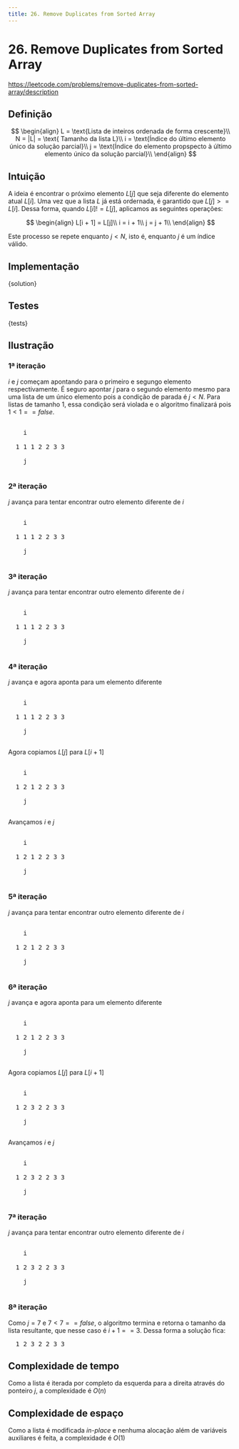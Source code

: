 ```yaml
---
title: 26. Remove Duplicates from Sorted Array
---
```



# 26. Remove Duplicates from Sorted Array

https://leetcode.com/problems/remove-duplicates-from-sorted-array/description

## Definição

$$
\begin{align}
L = \text{Lista de inteiros ordenada de forma crescente}\\
N = |L| = \text{ Tamanho da lista L}\\
i = \text{Índice do último elemento único da solução parcial}\\
j = \text{Índice do elemento propspecto à último elemento único da solução parcial}\\
\end{align}
$$

## Intuição

A ideia é encontrar o próximo elemento $L[j]$ que seja diferente do elemento atual $L[i]$. Uma vez que a lista $L$ já está ordernada, é garantido que $L[j] >= L[i]$. Dessa forma, quando $L[i] != L[j]$, aplicamos as seguintes operações:

$$
\begin{align}
L[i + 1] = L[j]\\
i = i + 1\\
j = j + 1\\
\end{align}
$$

Este processo se repete enquanto $j < N$, isto é, enquanto $j$ é um índice válido.

## Implementação

<CodeBlock language="python">{solution}</CodeBlock>

## Testes

<CodeBlock language="python">{tests}</CodeBlock>

## Ilustração

### 1ª iteração

$i$ e $j$ começam apontando para o primeiro e segungo elemento respectivamente.
É seguro apontar $j$ para o segundo elemento mesmo para uma lista de um único elemento pois a condição de parada é $j < N$. Para listas de tamanho 1, essa condição será violada e o algoritmo finalizará pois $1 < 1 == false$.

<pre class="sample">
  <span class="i" style={{ "padding-left": "0ch" }}>
    i
  </span>
  1 1 1 2 2 3 3
  <span class="j" style={{ "padding-left": "2ch" }}>
    j
  </span>
</pre>

### 2ª iteração

$j$ avança para tentar encontrar outro elemento diferente de $i$

<pre class="sample">
  <span class="i" style={{ "padding-left": "0ch" }}>
    i
  </span>
  1 1 1 2 2 3 3
  <span class="j" style={{ "padding-left": "2ch" }}>
    j
  </span>
</pre>

### 3ª iteração

$j$ avança para tentar encontrar outro elemento diferente de $i$

<pre class="sample">
  <span class="i" style={{ "padding-left": "0ch" }}>
    i
  </span>
  1 1 1 2 2 3 3
  <span class="j" style={{ "padding-left": "4ch" }}>
    j
  </span>
</pre>

### 4ª iteração

$j$ avança e agora aponta para um elemento diferente

<pre class="sample">
  <span class="i" style={{ "padding-left": "0ch" }}>
    i
  </span>
  1 1 1 2 2 3 3
  <span class="j" style={{ "padding-left": "6ch" }}>
    j
  </span>
</pre>

Agora copiamos $L[j]$ para $L[i + 1]$

<pre class="sample">
  <span class="i" style={{ "padding-left": "0ch" }}>
    i
  </span>
  1 <span class="k">2</span> 1 2 2 3 3
  <span class="j" style={{ "padding-left": "6ch" }}>
    j
  </span>
</pre>

Avançamos $i$ e $j$

<pre class="sample">
  <span class="i" style={{ "padding-left": "2ch" }}>
    i
  </span>
  1 <span class="k">2</span> 1 2 2 3 3
  <span class="j" style={{ "padding-left": "8ch" }}>
    j
  </span>
</pre>

### 5ª iteração

$j$ avança para tentar encontrar outro elemento diferente de $i$

<pre class="sample">
  <span class="i" style={{ "padding-left": "2ch" }}>
    i
  </span>
  1 2 1 2 2 3 3
  <span class="j" style={{ "padding-left": "10ch" }}>
    j
  </span>
</pre>

### 6ª iteração

$j$ avança e agora aponta para um elemento diferente

<pre class="sample">
  <span class="i" style={{ "padding-left": "2ch" }}>
    i
  </span>
  1 2 1 2 2 3 3
  <span class="j" style={{ "padding-left": "10ch" }}>
    j
  </span>
</pre>

Agora copiamos $L[j]$ para $L[i + 1]$

<pre class="sample">
  <span class="i" style={{ "padding-left": "2ch" }}>
    i
  </span>
  1 2 <span class="k">3</span> 2 2 3 3
  <span class="j" style={{ "padding-left": "10ch" }}>
    j
  </span>
</pre>

Avançamos $i$ e $j$

<pre class="sample">
  <span class="i" style={{ "padding-left": "4ch" }}>
    i
  </span>
  1 2 <span class="k">3</span> 2 2 3 3
  <span class="j" style={{ "padding-left": "12ch" }}>
    j
  </span>
</pre>

### 7ª iteração

$j$ avança para tentar encontrar outro elemento diferente de $i$

<pre class="sample">
  <span class="i" style={{ "padding-left": "4ch" }}>
    i
  </span>
  1 2 <span class="k">3</span> 2 2 3 3
  <span class="j" style={{ "padding-left": "14ch" }}>
    j
  </span>
</pre>

### 8ª iteração

Como $j = 7$ e $7 < 7 == false$, o algoritmo termina e retorna o tamanho da lista resultante, que nesse caso é $i + 1 == 3$. Dessa forma a solução fica:

<pre class="sample">
  1 2 3 <span class="strike">2 2 3 3</span>
</pre>

## Complexidade de tempo

Como a lista é iterada por completo da esquerda para a direita através do ponteiro $j$, a complexidade é $O(n)$

## Complexidade de espaço

Como a lista é modificada _in-place_ e nenhuma alocação além de variáveis auxiliares é feita, a complexidade é $O(1)$
